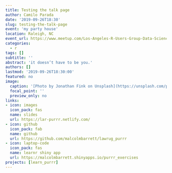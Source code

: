 ```yaml
---
title: Testing the talk page
author: Camilo Parada
date: '2019-09-26T18:30'
slug: testing-the-talk-page
event: 'my party house'
location: Raleigh, NC
event_url: https://www.meetup.com/Los-Angeles-R-Users-Group-Data-Science/events/262796755/
categories:
  - r
tags: []
subtitle: ''
abstract: 'it doesn’t have to be you.'
authors: []
lastmod: '2019-09-26T18:30:00'
featured: no
image:
  caption: '[Photo by Jonathan Fink on Unsplash](https://unsplash.com/photos/Sa1z1pEzjPI)'
  focal_point: ''
  preview_only: no
links:
- icon: images
  icon_pack: fas
  name: slides
  url: https://lar-purrr.netlify.com/
- icon: github
  icon_pack: fab
  name: github
  url: https://github.com/malcolmbarrett/lawrug_purrr
- icon: laptop-code
  icon_pack: fas
  name: learnr shiny app
  url: https://malcolmbarrett.shinyapps.io/purrr_exercises
projects: [learn_purrr]
---
```

